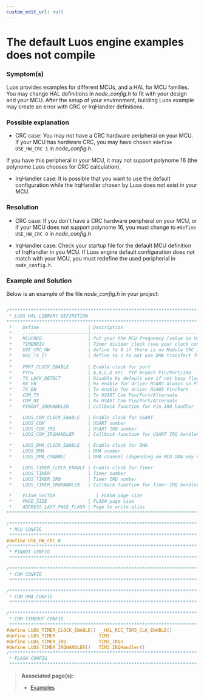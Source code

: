 ```yaml
---
custom_edit_url: null
---
```


# The default Luos engine examples does not compile

### Symptom(s)

Luos provides examples for different MCUs, and a HAL for MCU families. You may change HAL definitions in _node_config.h_ to fit with your design and your MCU. After the setup of your environment, building Luos example may create an error with CRC or IrqHandler definitions.

### Possible explanation

- CRC case:
  You may not have a CRC hardware peripheral on your MCU. If your MCU has hardware CRC, you may have chosen `#define USE_HW_CRC 1` in _node_config.h_.

If you have this peripheral in your MCU, it may not support polynome 16 (the polynome Luos chooses for CRC calculation).

- IrqHandler case:
  It is possible that you want to use the default configuration while the IrqHandler chosen by Luos does not exist in your MCU.

### Resolution

- CRC case:
  If you don't have a CRC hardware peripheral on your MCU, or if your MCU does not support polynome 16, you must change to `#define USE_HW_CRC 0` in _node_config.h_.

- IrqHandler case:
  Check your startup file for the default MCU definition of IrqHandler in you MCU. If Luos engine default configuration does not match with your MCU, you must redefine the used peripherial in `node_config.h`.

### Example and Solution

Below is an example of the file _node_config.h_ in your project:

```c

/*******************************************************************************
 * LUOS HAL LIBRARY DEFINITION
*******************************************************************************
 *    Define                  | Description
 *    :-----------------------|-----------------------------------------------
 *    MCUFREQ                 | Put your the MCU frequency (value in Hz)
 *    TIMERDIV                | Timer divider clock (see your clock configuration)
 *    USE_CRC_HW              | define to 0 if there is no Module CRC in your MCU
 *    USE_TX_IT               | define to 1 to not use DMA transfert for Luos Tx
 *
 *    PORT_CLOCK_ENABLE       | Enable clock for port
 *    PTPx                    | A,B,C,D etc. PTP Branch Pin/Port/IRQ
 *    TX_LOCK_DETECT          | Disable by default use if not busy flag in USART Pin/Port/IRQ
 *    RX_EN                   | Rx enable for driver RS485 always on Pin/Port
 *    TX_EN                   | Tx enable for driver RS485 Pin/Port
 *    COM_TX                  | Tx USART Com Pin/Port/Alternate
 *    COM_RX                  | Rx USART Com Pin/Port/Alternate
 *    PINOUT_IRQHANDLER       | Callback function for Pin IRQ handler

 *    LUOS_COM_CLOCK_ENABLE   | Enable clock for USART
 *    LUOS_COM                | USART number
 *    LUOS_COM_IRQ            | USART IRQ number
 *    LUOS_COM_IRQHANDLER     | Callback function for USART IRQ handler

 *    LUOS_DMA_CLOCK_ENABLE   | Enable clock for DMA
 *    LUOS_DMA                | DMA number
 *    LUOS_DMA_CHANNEL        | DMA channel (depending on MCU DMA may need special config)

 *    LUOS_TIMER_CLOCK_ENABLE | Enable clock for Timer
 *    LUOS_TIMER              | Timer number
 *    LUOS_TIMER_IRQ          | Timer IRQ number
 *    LUOS_TIMER_IRQHANDLER   | Callback function for Timer IRQ handler

 *    FLASH_SECTOR               | FLASH page size
 *    PAGE_SIZE               | FLASH page size
 *    ADDRESS_LAST_PAGE_FLASH | Page to write alias
******************************************************************************/

/*******************************************************************************
 * MCU CONFIG
 ******************************************************************************/
#define USE_HW_CRC 0
/*******************************************************************************
 * PINOUT CONFIG
 ******************************************************************************/

/*******************************************************************************
 * COM CONFIG
 ******************************************************************************/

/*******************************************************************************
 * COM DMA CONFIG
 ******************************************************************************/

/*******************************************************************************
 * COM TIMEOUT CONFIG
 ******************************************************************************/
#define LUOS_TIMER_CLOCK_ENABLE() __HAL_RCC_TIM3_CLK_ENABLE()
#define LUOS_TIMER                TIM3
#define LUOS_TIMER_IRQ            TIM3_IRQn
#define LUOS_TIMER_IRQHANDLER()   TIM3_IRQHandler()
/*******************************************************************************
 * FLASH CONFIG
 ******************************************************************************/

```

> **Associated page(s):**
>
> - [Examples](https://github.com/Luos-io/Luos/tree/main/Examples/Projects/NUCLEO-F401RE/Button)
